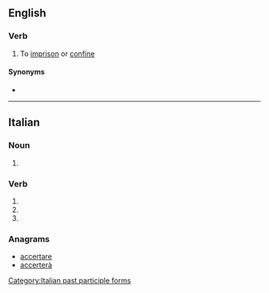 ==English==

===Verb===
{{en-verb|carcerat}}

# {{lb|en|rare}} To [[imprison]] or [[confine]]

====Synonyms====
* {{l|en|incarcerate}}

----

==Italian==

===Noun===
{{head|it|noun plural form|g=f}}

# {{plural of|carcerata|lang=it}}

===Verb===
{{head|it|verb form}}

# {{inflection of|carcerare||2|p|pres|indc|lang=it}}
# {{inflection of|carcerare||2|p|impr|lang=it}}
# {{feminine plural of|carcerato|lang=it}}

===Anagrams===
* [[accertare#Italian|accertare]]
* [[accerterà#Italian|accerterà]]

[[Category:Italian past participle forms]]